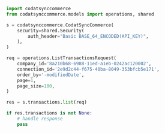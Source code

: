 ```python List.py
import codatsynccommerce
from codatsynccommerce.models import operations, shared

s = codatsynccommerce.CodatSyncCommerce(
    security=shared.Security(
        auth_header="Basic BASE_64_ENCODED(API_KEY)",
    ),
)

req = operations.ListTransactionsRequest(
    company_id='8a210b68-6988-11ed-a1eb-0242ac120002',
    connection_id='2e9d2c44-f675-40ba-8049-353bfcb5e171',
    order_by='-modifiedDate',
    page=1,
    page_size=100,
)

res = s.transactions.list(req)

if res.transactions is not None:
    # handle response
    pass
```
